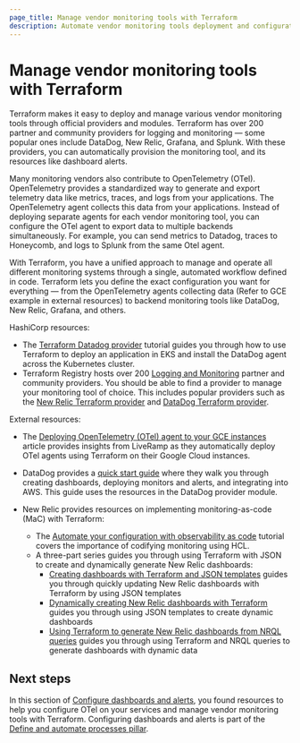 ```yaml
---
page_title: Manage vendor monitoring tools with Terraform
description: Automate vendor monitoring tools deployment and configuration using Terraform providers.
---
```


# Manage vendor monitoring tools with Terraform

Terraform makes it easy to deploy and manage various vendor monitoring tools through official providers and modules. Terraform has over 200 partner and community providers for logging and monitoring — some popular ones include DataDog, New Relic, Grafana, and Splunk. With these providers, you can automatically provision the monitoring tool, and its resources like dashboard alerts.

Many monitoring vendors also contribute to OpenTelemetry (OTel). OpenTelemetry provides a standardized way to generate and export telemetry data like metrics, traces, and logs from your applications. The OpenTelemetry agent collects this data from your applications. Instead of deploying separate agents for each vendor monitoring tool, you can configure the OTel agent to export data to multiple backends simultaneously. For example, you can send metrics to Datadog, traces to Honeycomb, and logs to Splunk from the same Otel agent.

With Terraform, you have a unified approach to manage and operate all different monitoring systems through a single, automated workflow defined in code. Terraform lets you define the exact configuration you want for everything — from the OpenTelemetry agents collecting data (Refer to GCE example in external resources) to backend monitoring tools like DataDog, New Relic, Grafana, and others.

HashiCorp resources:

  - The [Terraform Datadog provider](/terraform/tutorials/applications/datadog-provider) tutorial guides you through how to use Terraform to deploy an application in EKS and install the DataDog agent across the Kubernetes cluster.
  - Terraform Registry hosts over 200 [Logging and Monitoring](https://registry.terraform.io/browse/providers?category=logging-monitoring) partner and community providers. You should be able to find a provider to manage your monitoring tool of choice. This includes popular providers such as the [New Relic Terraform provider](https://registry.terraform.io/providers/newrelic/newrelic/latest/docs) and [DataDog Terraform provider](https://registry.terraform.io/providers/DataDog/datadog/latest/docs).

External resources:

  - The [Deploying OpenTelemetry (OTel) agent to your GCE instances](https://liveramp.com/blog/deploying-opentelemetry-agent-to-your-gce-instances/) article provides insights from LiveRamp as they automatically deploy OTel agents using Terraform on their Google Cloud instances.
  - DataDog provides a [quick start guide](https://www.datadoghq.com/blog/managing-datadog-with-terraform/) where they walk you through creating dashboards, deploying monitors and alerts, and integrating into AWS. This guide uses the resources in the DataDog provider module. 

  - New Relic provides resources on implementing monitoring-as-code (MaC) with Terraform:
    - The [Automate your configuration with observability as code](https://newrelic.com/blog/how-to-relic/examples-observability-as-code-part-one) tutorial covers the importance of codifying monitoring using HCL.
    - A three-part series guides you through using Terraform with JSON to create and dynamically generate New Relic dashboards:
      - [Creating dashboards with Terraform and JSON templates](https://newrelic.com/blog/how-to-relic/create-nr-dashboards-with-terraform-part-1) guides you through quickly updating New Relic dashboards with Terraform by using JSON templates
      - [Dynamically creating New Relic dashboards with Terraform](https://newrelic.com/blog/how-to-relic/create-nr-dashboards-with-terraform-part-2) guides you through using JSON templates to create dynamic dashboards
      - [Using Terraform to generate New Relic dashboards from NRQL queries](https://newrelic.com/blog/how-to-relic/create-nr-dashboards-with-terraform-part-3) guides you through using Terraform and NRQL queries to generate dashboards with dynamic data

## Next steps

In this section of [Configure dashboards and alerts](/well-architected-framework/define-and-automate-processes/monitor/dashboards-alerts), you found resources to help you configure OTel on your services and manage vendor monitoring tools with Terraform. Configuring dashboards and alerts is part of the [Define and automate processes pillar](/well-architected-framework/define-and-automate-processes).